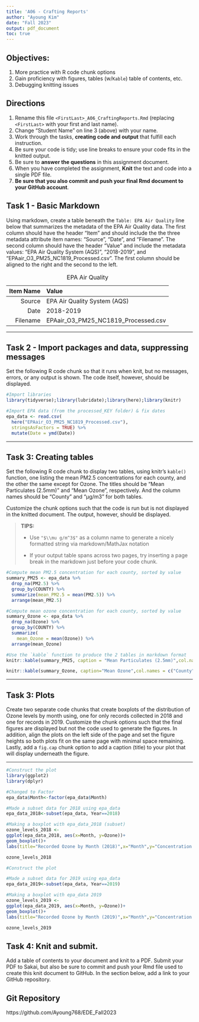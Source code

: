 ```yaml
---
title: 'A06 - Crafting Reports'
author: "Ayoung Kim" 
date: "Fall 2023"
output: pdf_document
toc: true
---
```


## Objectives:

1.  More practice with R code chunk options
2.  Gain proficiency with figures, tables (w/`Kable`) table of contents, etc.
3.  Debugging knitting issues

## Directions

1.  Rename this file `<FirstLast>_A06_CraftingReports.Rmd` (replacing `<FirstLast>` with your first and last name).
2.  Change "Student Name" on line 3 (above) with your name.
3.  Work through the tasks, **creating code and output** that fulfill each instruction.
4.  Be sure your code is tidy; use line breaks to ensure your code fits in the knitted output.
5.  Be sure to **answer the questions** in this assignment document.
6.  When you have completed the assignment, **Knit** the text and code into a single PDF file.
7.  **Be sure that you also commit and push your final Rmd document to your GitHub account**.

\newpage 

## Task 1 - Basic Markdown

Using markdown, create a table beneath the `Table: EPA Air Quality` line below that summarizes the metadata of the EPA Air Quality data. The first column should have the header "Item" and should include the the three metadata attribute item names: "Source", "Date", and "Filename". The second column should have the header "Value" and include the metadata values: "EPA Air Quality System (AQS)", "2018-2019", and "EPAair_O3_PM25_NC1819_Processed.csv". The first column should be aligned to the right and the second to the left.

| Item Name | Value                               |
|-----------:|:-------------------------------------|
| Source    | EPA Air Quality System (AQS)        |
| Date      | 2018-2019                           |
| Filename  | EPAair_O3_PM25_NC1819_Processed.csv |

: EPA Air Quality

------------------------------------------------------------------------

## Task 2 - Import packages and data, suppressing messages

Set the following R code chunk so that it runs when knit, but no messages, errors, or any output is shown. The code itself, however, should be displayed.

```r
#Import libraries
library(tidyverse);library(lubridate);library(here);library(knitr)

#Import EPA data (from the processed_KEY folder) & fix dates
epa_data <- read.csv(
  here("EPAair_O3_PM25_NC1819_Processed.csv"),
  stringsAsFactors = TRUE) %>% 
  mutate(Date = ymd(Date))
```

------------------------------------------------------------------------

## Task 3: Creating tables

Set the following R code chunk to display two tables, using knitr's `kable()` function, one listing the mean PM2.5 concentrations for each county, and the other the same except for Ozone. The titles should be "Mean Particulates (2.5mm)" and "Mean Ozone", respectively. And the column names should be "County" and "µg/m3" for both tables.

Customize the chunk options such that the code is run but is not displayed in the knitted document. The output, however, should be displayed.

> **TIPS:**
>
> -   Use `"$\\mu g/m^3$"` as a column name to generate a nicely formatted string via markdown/MathJax notation
>
> -   If your output table spans across two pages, try inserting a page break in the markdown just before your code chunk.

\newpage

```r
#Compute mean PM2.5 concentration for each county, sorted by value
summary_PM25 <- epa_data %>% 
  drop_na(PM2.5) %>% 
  group_by(COUNTY) %>% 
  summarize(mean_PM2.5 = mean(PM2.5)) %>% 
  arrange(mean_PM2.5)

#Compute mean ozone concentration for each county, sorted by value
summary_Ozone <- epa_data %>% 
  drop_na(Ozone) %>% 
  group_by(COUNTY) %>% 
  summarize(
    mean_Ozone = mean(Ozone)) %>% 
  arrange(mean_Ozone)

#Use the `kable` function to produce the 2 tables in markdown format
knitr::kable(summary_PM25, caption = "Mean Particulates (2.5mm)",col.names =c("County","$\\mu g/m^3$"))

knitr::kable(summary_Ozone, caption="Mean Ozone",col.names = c("County","$\\mu g/m^3$"))

```


------------------------------------------------------------------------

## Task 3: Plots

Create two separate code chunks that create boxplots of the distribution of Ozone levels by month using, one for only records collected in 2018 and one for records in 2019. Customize the chunk options such that the final figures are displayed but not the code used to generate the figures. In addition, align the plots on the left side of the page and set the figure heights so both plots fit on the same page with minimal space remaining. Lastly, add a `fig.cap` chunk option to add a caption (title) to your plot that will display underneath the figure.

------------------------------------------------------------------------
\newpage

```r
#Construct the plot
library(ggplot2)
library(dplyr)

#Changed to Factor 
epa_data$Month<-factor(epa_data$Month)

#Made a subset data for 2018 using epa_data
epa_data_2018<-subset(epa_data, Year==2018)

#Making a boxplot with epa_data_2018 (subset)
ozone_levels_2018 <-
ggplot(epa_data_2018, aes(x=Month, y=Ozone))+
geom_boxplot()+
labs(title="Recorded Ozone by Month (2018)",x="Month",y="Concentration (µg/m3)")

ozone_levels_2018
```

```r
#Construct the plot 

#Made a subset data for 2019 using epa_data
epa_data_2019<-subset(epa_data, Year==2019)

#Making a boxplot with epa_data 2019 
ozone_levels_2019 <-
ggplot(epa_data_2019, aes(x=Month, y=Ozone))+
geom_boxplot()+
labs(title="Recorded Ozone by Month (2019)",x="Month",y="Concentration (µg/m3)")

ozone_levels_2019
```
\newpage 

## Task 4: Knit and submit.

Add a table of contents to your document and knit to a PDF. Submit your PDF to Sakai, but also be sure to commit and push your Rmd file used to create this knit document to GitHub. In the section below, add a link to your GitHub repository.

## Git Repository
https://github.com/Ayoung768/EDE_Fall2023

